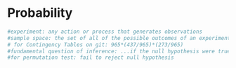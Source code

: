 Probability
========================================================

```r
#experiment: any action or process that generates observations
#sample space: the set of all of the possible outcomes of an experiment
# for Contingency Tables on git: 965*(437/965)*(273/965)
#fundamental question of inference: ...if the null hypothesis were true
#for permutation test: fail to reject null hypothesis
```